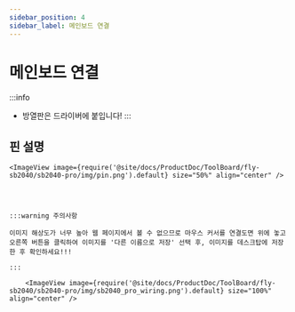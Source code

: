 ```yaml
---
sidebar_position: 4
sidebar_label: 메인보드 연결
---
```




# 메인보드 연결

:::info
* 방열판은 드라이버에 붙입니다!
:::


## 핀 설명


    <ImageView image={require('@site/docs/ProductDoc/ToolBoard/fly-sb2040/sb2040-pro/img/pin.png').default} size="50%" align="center" />




    :::warning 주의사항

    이미지 해상도가 너무 높아 웹 페이지에서 볼 수 없으므로 마우스 커서를 연결도면 위에 놓고 오른쪽 버튼을 클릭하여 이미지를 '다른 이름으로 저장' 선택 후, 이미지를 데스크탑에 저장한 후 확인하세요!!!

    :::

        <ImageView image={require('@site/docs/ProductDoc/ToolBoard/fly-sb2040/sb2040-pro/img/sb2040_pro_wiring.png').default} size="100%" align="center" />
